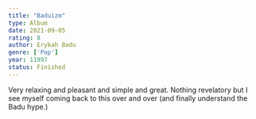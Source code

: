 ```yaml
---
title: "Baduizm"
type: Album
date: 2021-09-05
rating: 8
author: Erykah Badu
genre: ['Pop']
year: 11997
status: Finished
---
```


Very relaxing and pleasant and simple and great. Nothing revelatory but I see myself coming back to this over and over (and finally understand the Badu hype.)
